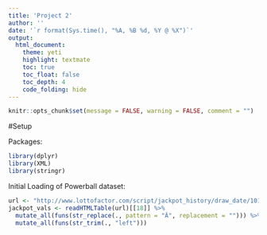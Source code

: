 ```yaml
---
title: 'Project 2'
author: ''
date: '`r format(Sys.time(), "%A, %B %d, %Y @ %X")`'
output: 
  html_document: 
    theme: yeti
    highlight: textmate
    toc: true
    toc_float: false
    toc_depth: 4
    code_folding: hide
---
```


```r
knitr::opts_chunk$set(message = FALSE, warning = FALSE, comment = "")
```


#Setup


Packages:

```r
library(dplyr)
library(XML)
library(stringr)
```


Initial Loading of Powerball dataset:

```r
url <- "http://www.lottofactor.com/script/jackpot_history/draw_date/101"
jackpot_vals <- readHTMLTable(url)[[18]] %>% 
  mutate_all(funs(str_replace(., pattern = "Â", replacement = ""))) %>% 
  mutate_all(funs(str_trim(., "left")))
```

